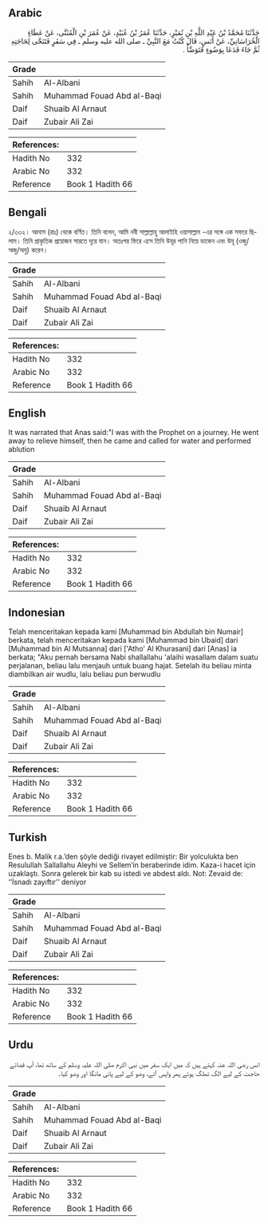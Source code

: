 ## Arabic


<div dir="rtl" lang="ar" style={{fontSize:'larger',backgroundColor:'#f8f9fa',padding:20}}>
حَدَّثَنَا مُحَمَّدُ بْنُ عَبْدِ اللَّهِ بْنِ نُمَيْرٍ، حَدَّثَنَا عُمَرُ بْنُ عُبَيْدٍ، عَنْ عُمَرَ بْنِ الْمُثَنَّى، عَنْ عَطَاءٍ الْخُرَاسَانِيِّ، عَنْ أَنَسٍ، قَالَ كُنْتُ مَعَ النَّبِيِّ ـ صلى الله عليه وسلم ـ فِي سَفَرٍ فَتَنَحَّى لِحَاجَتِهِ ثُمَّ جَاءَ فَدَعَا بِوَضُوءٍ فَتَوَضَّأَ ‏.‏
</div>
<div style={{backgroundColor:'#f8f9fa',padding:20, marginBottom: 10}}><table> <thead> <tr> <th>Grade</th> <th></th> </tr> </thead> <tbody> <tr><td>Sahih</td><td>Al-Albani</td></tr><tr><td>Sahih</td><td>Muhammad Fouad Abd al-Baqi</td></tr><tr><td>Daif</td><td>Shuaib Al Arnaut</td></tr><tr><td>Daif</td><td>Zubair Ali Zai</td></tr></tbody></table><table> <thead> <tr> <th>References:</th> <th></th> </tr> </thead> <tbody><tr><td>Hadith No</td><td>332</td></tr><tr><td>Arabic No</td><td>332</td></tr><tr><td>Reference</td><td>Book 1 Hadith 66</td></tr></tbody></table></div>

## Bengali


<div dir="ltr" lang="bn" style={{fontSize:'larger',backgroundColor:'#f8f9fa',padding:20}}>
২/৩৩২। আনাস (রাঃ) থেকে বর্ণিত। তিনি বলেন, আমি নবী সাল্লাল্লাহু আলাইহি ওয়াসাল্লাম -এর সঙ্গে এক সফরে ছিলাম। তিনি প্রাকৃতিক প্রয়োজন সারতে দূরে যান। অতঃপর ফিরে এসে তিনি উযূর পানি নিয়ে ডাকেন এবং উযূ (ওজু/অজু/অযু) করেন।
</div>
<div style={{backgroundColor:'#f8f9fa',padding:20, marginBottom: 10}}><table> <thead> <tr> <th>Grade</th> <th></th> </tr> </thead> <tbody> <tr><td>Sahih</td><td>Al-Albani</td></tr><tr><td>Sahih</td><td>Muhammad Fouad Abd al-Baqi</td></tr><tr><td>Daif</td><td>Shuaib Al Arnaut</td></tr><tr><td>Daif</td><td>Zubair Ali Zai</td></tr></tbody></table><table> <thead> <tr> <th>References:</th> <th></th> </tr> </thead> <tbody><tr><td>Hadith No</td><td>332</td></tr><tr><td>Arabic No</td><td>332</td></tr><tr><td>Reference</td><td>Book 1 Hadith 66</td></tr></tbody></table></div>

## English


<div dir="ltr" lang="en" style={{fontSize:'larger',backgroundColor:'#f8f9fa',padding:20}}>
It was narrated that Anas said:"I was with the Prophet on a journey. He went away to relieve himself, then he came and called for water and performed ablution
</div>
<div style={{backgroundColor:'#f8f9fa',padding:20, marginBottom: 10}}><table> <thead> <tr> <th>Grade</th> <th></th> </tr> </thead> <tbody> <tr><td>Sahih</td><td>Al-Albani</td></tr><tr><td>Sahih</td><td>Muhammad Fouad Abd al-Baqi</td></tr><tr><td>Daif</td><td>Shuaib Al Arnaut</td></tr><tr><td>Daif</td><td>Zubair Ali Zai</td></tr></tbody></table><table> <thead> <tr> <th>References:</th> <th></th> </tr> </thead> <tbody><tr><td>Hadith No</td><td>332</td></tr><tr><td>Arabic No</td><td>332</td></tr><tr><td>Reference</td><td>Book 1 Hadith 66</td></tr></tbody></table></div>

## Indonesian


<div dir="ltr" lang="id" style={{fontSize:'larger',backgroundColor:'#f8f9fa',padding:20}}>
Telah menceritakan kepada kami [Muhammad bin Abdullah bin Numair] berkata, telah menceritakan kepada kami [Muhammad bin Ubaid] dari [Muhammad bin Al Mutsanna] dari ['Atho' Al Khurasani] dari [Anas] ia berkata; "Aku pernah bersama Nabi shallallahu 'alaihi wasallam dalam suatu perjalanan, beliau lalu menjauh untuk buang hajat. Setelah itu beliau minta diambilkan air wudlu, lalu beliau pun berwudlu
</div>
<div style={{backgroundColor:'#f8f9fa',padding:20, marginBottom: 10}}><table> <thead> <tr> <th>Grade</th> <th></th> </tr> </thead> <tbody> <tr><td>Sahih</td><td>Al-Albani</td></tr><tr><td>Sahih</td><td>Muhammad Fouad Abd al-Baqi</td></tr><tr><td>Daif</td><td>Shuaib Al Arnaut</td></tr><tr><td>Daif</td><td>Zubair Ali Zai</td></tr></tbody></table><table> <thead> <tr> <th>References:</th> <th></th> </tr> </thead> <tbody><tr><td>Hadith No</td><td>332</td></tr><tr><td>Arabic No</td><td>332</td></tr><tr><td>Reference</td><td>Book 1 Hadith 66</td></tr></tbody></table></div>

## Turkish


<div dir="ltr" lang="tr" style={{fontSize:'larger',backgroundColor:'#f8f9fa',padding:20}}>
Enes b. Malik r.a.’den şöyle dediği rivayet edilmiştir: Bir yolculukta ben Resulullah Sallallahu Aleyhi ve Sellem’in beraberinde idim. Kaza-i hacet için uzaklaştı. Sonra gelerek bir kab su istedi ve abdest aldı. Not: Zevaid de: ‘’İsnadı zayıftır’’ deniyor
</div>
<div style={{backgroundColor:'#f8f9fa',padding:20, marginBottom: 10}}><table> <thead> <tr> <th>Grade</th> <th></th> </tr> </thead> <tbody> <tr><td>Sahih</td><td>Al-Albani</td></tr><tr><td>Sahih</td><td>Muhammad Fouad Abd al-Baqi</td></tr><tr><td>Daif</td><td>Shuaib Al Arnaut</td></tr><tr><td>Daif</td><td>Zubair Ali Zai</td></tr></tbody></table><table> <thead> <tr> <th>References:</th> <th></th> </tr> </thead> <tbody><tr><td>Hadith No</td><td>332</td></tr><tr><td>Arabic No</td><td>332</td></tr><tr><td>Reference</td><td>Book 1 Hadith 66</td></tr></tbody></table></div>

## Urdu


<div dir="rtl" lang="ur" style={{fontSize:'larger',backgroundColor:'#f8f9fa',padding:20}}>
انس رضی اللہ عنہ کہتے ہیں کہ میں ایک سفر میں نبی اکرم صلی اللہ علیہ وسلم کے ساتھ تھا، آپ قضائے حاجت کے لیے الگ تھلگ ہوئے پھر واپس آئے، وضو کے لیے پانی مانگا اور وضو کیا۔
</div>
<div style={{backgroundColor:'#f8f9fa',padding:20, marginBottom: 10}}><table> <thead> <tr> <th>Grade</th> <th></th> </tr> </thead> <tbody> <tr><td>Sahih</td><td>Al-Albani</td></tr><tr><td>Sahih</td><td>Muhammad Fouad Abd al-Baqi</td></tr><tr><td>Daif</td><td>Shuaib Al Arnaut</td></tr><tr><td>Daif</td><td>Zubair Ali Zai</td></tr></tbody></table><table> <thead> <tr> <th>References:</th> <th></th> </tr> </thead> <tbody><tr><td>Hadith No</td><td>332</td></tr><tr><td>Arabic No</td><td>332</td></tr><tr><td>Reference</td><td>Book 1 Hadith 66</td></tr></tbody></table></div>